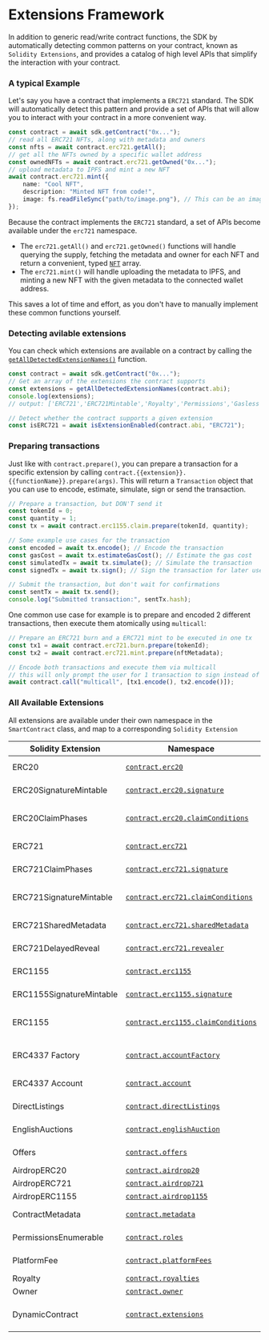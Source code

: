 # Extensions Framework

In addition to generic read/write contract functions, the SDK by automatically detecting common patterns on your contract, known as `Solidity Extensions`, and provides a catalog of high level APIs that simplify the interaction with your contract.

### A typical Example

Let's say you have a contract that implements a `ERC721` standard. The SDK will automatically detect this pattern and provide a set of APIs that will allow you to interact with your contract in a more convenient way.

```ts
const contract = await sdk.getContract("0x...");
// read all ERC721 NFTs, along with metadata and owners
const nfts = await contract.erc721.getAll();
// get all the NFTs owned by a specific wallet address
const ownedNFTs = await contract.erc721.getOwned("0x...");
// upload metadata to IPFS and mint a new NFT
await contract.erc721.mint({
	name: "Cool NFT",
	description: "Minted NFT from code!",
	image: fs.readFileSync("path/to/image.png"), // This can be an image url or file
});
```

Because the contract implements the `ERC721` standard, a set of APIs become available under the `erc721` namespace.

- The `erc721.getAll()` and `erc721.getOwned()` functions will handle querying the supply, fetching the metadata and owner for each NFT and return a convenient, typed [`NFT`](/references/typescript/v4/NFT) array.
- The `erc721.mint()` will handle uploading the metadata to IPFS, and minting a new NFT with the given metadata to the connected wallet address.

This saves a lot of time and effort, as you don't have to manually implement these common functions yourself.

### Detecting avilable extensions

You can check which extensions are available on a contract by calling the [`getAllDetectedExtensionNames()`](/references/typescript/v4/getAllDetectedExtensionNames) function.

```ts
const contract = await sdk.getContract("0x...");
// Get an array of the extensions the contract supports
const extensions = getAllDetectedExtensionNames(contract.abi);
console.log(extensions);
// output: ['ERC721','ERC721Mintable','Royalty','Permissions','Gasless',...]

// Detect whether the contract supports a given extension
const isERC721 = await isExtensionEnabled(contract.abi, "ERC721");
```

### Preparing transactions

Just like with `contract.prepare()`, you can prepare a transaction for a specific extension by calling `contract.{{extension}}.{{functionName}}.prepare(args)`. This will return a `Transaction` object that you can use to encode, estimate, simulate, sign or send the transaction.

```ts
// Prepare a transaction, but DON'T send it
const tokenId = 0;
const quantity = 1;
const tx = await contract.erc1155.claim.prepare(tokenId, quantity);

// Some example use cases for the transaction
const encoded = await tx.encode(); // Encode the transaction
const gasCost = await tx.estimateGasCost(); // Estimate the gas cost
const simulatedTx = await tx.simulate(); // Simulate the transaction
const signedTx = await tx.sign(); // Sign the transaction for later use

// Submit the transaction, but don't wait for confirmations
const sentTx = await tx.send();
console.log("Submitted transaction:", sentTx.hash);
```

One common use case for example is to prepare and encoded 2 different transactions, then execute them atomically using `multicall`:

```ts
// Prepare an ERC721 burn and a ERC721 mint to be executed in one tx
const tx1 = await contract.erc721.burn.prepare(tokenId);
const tx2 = await contract.erc721.mint.prepare(nftMetadata);

// Encode both transactions and execute them via multicall
// this will only prompt the user for 1 transaction to sign instead of 2
await contract.call("multicall", [tx1.encode(), tx2.encode()]);
```

### All Available Extensions

All extensions are available under their own namespace in the `SmartContract` class, and map to a corresponding `Solidity Extension`

| Solidity Extension       | Namespace                                                                               | Description                                   |
| ------------------------ | --------------------------------------------------------------------------------------- | --------------------------------------------- |
| ERC20                    | [`contract.erc20`](/references/typescript/v4/Erc20)                                     | Standard ERC20 functions and more             |
| ERC20SignatureMintable   | [`contract.erc20.signature`](/references/typescript/v4/Erc20#signature)                 | Mint tokens with signature                    |
| ERC20ClaimPhases         | [`contract.erc20.claimConditions`](/references/typescript/v4/Erc20#claimConditions)     | Configure claim conditions for Drop contracts |
| ERC721                   | [`contract.erc721`](/references/typescript/v4/Erc721)                                   | Standard ERC721 functions and more            |
| ERC721ClaimPhases        | [`contract.erc721.signature`](/references/typescript/v4/Erc721#signature)               | Mint NFTs with signature                      |
| ERC721SignatureMintable  | [`contract.erc721.claimConditions`](/references/typescript/v4/Erc721#claimConditions)   | Configure claim conditions for Drop contracts |
| ERC721SharedMetadata     | [`contract.erc721.sharedMetadata`](/references/typescript/v4/Erc721#sharedMetadata)     | OpenEditionERC721 shared metadata             |
| ERC721DelayedReveal      | [`contract.erc721.revealer`](/references/typescript/v4/Erc721#revealer)                 | Manage delayed reveal NFTs                    |
| ERC1155                  | [`contract.erc1155`](/references/typescript/v4/Erc1155)                                 | Stadard ERC1155 functions and more            |
| ERC1155SignatureMintable | [`contract.erc1155.signature`](/references/typescript/v4/Erc1155#signature)             | Mint NFTs with signature                      |
| ERC1155                  | [`contract.erc1155.claimConditions`](/references/typescript/v4/Erc1155#claimConditions) | Configure claim conditions for Drop contracts |
| ERC4337 Factory          | [`contract.accountFactory`](/references/typescript/v4/AccountFactory)                   | Smart Account Factory helpers and state       |
| ERC4337 Account          | [`contract.account`](/references/typescript/v4/Account)                                 | Smart Account utilities                       |
| DirectListings           | [`contract.directListings`](/references/typescript/v4/MarketplaceV3DirectListings)      | Marketplace direct listing functionality      |
| EnglishAuctions          | [`contract.englishAuction`](/references/typescript/v4/MarketplaceV3EnglishAuctions)     | Marketplace english auction functionality     |
| Offers                   | [`contract.offers`](/references/typescript/v4/MarketplaceV3Offers)                      | Marketplace offers functionality              |
| AirdropERC20             | [`contract.airdrop20`](/references/typescript/v4/AirdropERC20)                          | Airdrop tokens                                |
| AirdropERC721            | [`contract.airdrop721`](/references/typescript/v4/AirdropERC721)                        | Airdrop NFTs                                  |
| AirdropERC1155           | [`contract.airdrop1155`](/references/typescript/v4/AirdropERC1155)                      | Airdrop NFTs                                  |
| ContractMetadata         | [`contract.metadata`](/references/typescript/v4/ContractMetadata)                       | Contract metadata upload/download             |
| PermissionsEnumerable    | [`contract.roles`](/references/typescript/v4/ContractRoles)                             | Contract roles and permissions                |
| PlatformFee              | [`contract.platformFees`](/references/typescript/v4/ContractPlatformFee)                | Manage platform fees                          |
| Royalty                  | [`contract.royalties`](/references/typescript/v4/ContractRoyalty)                       | Manage royalties                              |
| Owner                    | [`contract.owner`](/references/typescript/v4/ContractOwner)                             | Manage owners                                 |
| DynamicContract          | [`contract.extensions`](/references/typescript/v4/ExtensionManager)                     | Add/remove extensions on a dynamic contract   |
